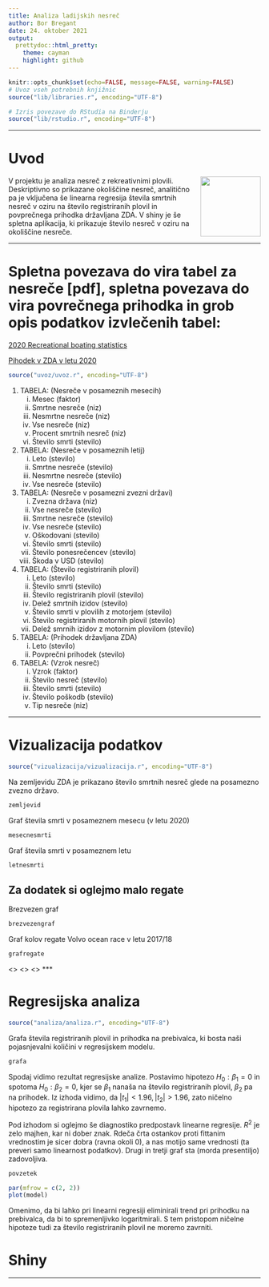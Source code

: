 ```yaml
---
title: Analiza ladijskih nesreč
author: Bor Bregant
date: 24. oktober 2021
output:
  prettydoc::html_pretty:
    theme: cayman
    highlight: github
---
```


<!--  --- -->
<!--  title: "Analiza ladijskih nesreč" -->
<!--  author: "Bor Bregant" -->
<!--  date: 'date' -->
<!--  output: -->
<!--    html_document: default -->
<!--    pdf_document: -->
<!--      includes: -->
<!--        in_header: lib/styles.sty -->
<!--      latex_engine: xelatex -->
<!--    runtime: shiny -->
<!--  --- -->
<!--  Ta del mora biti v prvi vrstici da deluje -->





```r
knitr::opts_chunk$set(echo=FALSE, message=FALSE, warning=FALSE)
# Uvoz vseh potrebnih knjižnic
source("lib/libraries.r", encoding="UTF-8")
```

```r
# Izris povezave do RStudia na Binderju
source("lib/rstudio.r", encoding="UTF-8")
```
***
# Uvod

<p align="right">
  <img align="right" src="slike/nesreca1.jpg" height="120" >
</p>
<!--  Morda bi bilo bolje sirsa slika da gre tekst v visino? -->

V projektu je analiza nesreč z rekreativnimi plovili. Deskriptivno so prikazane okoliščine nesreč, analitično pa je vključena še linearna regresija števila smrtnih nesreč v oziru na število registriranih plovil in povprečnega prihodka državljana ZDA. V shiny je še spletna aplikacija, ki prikazuje število nesreč v oziru na okoliščine nesreče.

***
# Spletna povezava do vira tabel za nesreče [pdf], spletna povezava do vira povrečnega prihodka in grob opis podatkov izvlečenih tabel:

[2020 Recreational boating statistics](<https://uscgboating.org/library/accident-statistics/Recreational-Boating-Statistics-2020.pdf>)

[Pihodek v ZDA v letu 2020](<https://fred.stlouisfed.org/series/A792RC0A052NBEA>)


```r
source("uvoz/uvoz.r", encoding="UTF-8")
```

1. TABELA: (Nesreče v posameznih mesecih)
<ol type="i">
  <li>Mesec                           (faktor)</li>
  <li>Smrtne nesreče                  (niz)</li>
  <li>Nesmrtne nesreče                (niz)</li>
  <li>Vse nesreče                     (niz)</li>
  <li>Procent smrtnih nesreč          (niz)</li>
  <li>Število smrti                   (stevilo)</li>
</ol>

2. TABELA: (Nesreče v posameznih letij)
<ol type="i">
  <li>Leto                            (stevilo)</li>
  <li>Smrtne nesreče                  (stevilo)</li>
  <li>Nesmrtne nesreče                (stevilo)</li>
  <li>Vse nesreče                     (stevilo)</li>
</ol>

3. TABELA: (Nesreče v posamezni zvezni državi)
<ol type="i">
  <li>Zvezna država                   (niz)</li>
  <li>Vse nesreče                     (stevilo)</li>
  <li>Smrtne nesreče                  (stevilo)</li>
  <li>Vse nesreče                     (stevilo)</li>
  <li>Oškodovani                      (stevilo)</li>
  <li>Število smrti                   (stevilo)</li>
  <li>Število ponesrečencev           (stevilo)</li>
  <li>Škoda v USD                     (stevilo)</li>
</ol>

4. TABELA: (Število registriranih plovil)
<ol type="i">
  <li>Leto        (stevilo)</li>
  <li>Število smrti   (stevilo)</li>
  <li>Število registriranih plovil    (stevilo)</li>
  <li>Delež smrtnih izidov    (stevilo)</li>
  <li>Število smrti v plovilih z motorjem   (stevilo)</li>
  <li>Število registriranih motornih plovil   (stevilo)</li>
  <li>Delež smrnih izidov z motornim plovilom   (stevilo)</li>
</ol>

5. TABELA: (Prihodek državljana ZDA)
<ol type="i">
  <li>Leto    (stevilo)</li>
  <li>Povprečni prihodek    (stevilo)</li>
</ol>

6. TABELA: (Vzrok nesreč)
<ol type="i">
  <li>Vzrok   (faktor)</li>
  <li>Število nesreč    (stevilo)</li>
  <li>Število smrti   (stevilo)</li>
  <li>Število poškodb   (stevilo)</li>
  <li>Tip nesreče   (niz)</li>
</ol>

***

# Vizualizacija podatkov

```r
source("vizualizacija/vizualizacija.r", encoding="UTF-8")
```


Na zemljevidu ZDA je prikazano število smrtnih nesreč glede na posamezno zvezno državo.

```r
zemljevid
```

Graf števila smrti v posameznem mesecu (v letu 2020)

```r
mesecnesmrti
```

Graf števila smrti v posameznem letu

```r
letnesmrti
```

## Za dodatek si oglejmo malo regate

Brezvezen graf

```r
brezvezengraf
```

Graf kolov regate Volvo ocean race v letu 2017/18

```r
grafregate
```
<\br>
<\br>
<\br>
***

# Regresijska analiza

```r
source("analiza/analiza.r", encoding="UTF-8")
```

Grafa števila registriranih plovil in prihodka na prebivalca, ki bosta naši pojasnjevalni količini v regresijskem modelu.

```r
grafa
```

Spodaj vidimo rezultat regresijske analize. Postavimo hipotezo $H_0: \beta_1 =0$ in spotoma $H_0: \beta_2 = 0$, kjer se $\beta_1$ nanaša na število registriranih plovil, $\beta_2$ pa na prihodek. Iz izhoda vidimo, da $|t_1| < 1.96, |t_2| > 1.96$, zato ničelno hipotezo za registrirana plovila lahko zavrnemo.

Pod izhodom si oglejmo še diagnostiko predpostavk linearne regresije. $R^2$ je zelo majhen, kar ni dober znak. Rdeča črta ostankov proti fittanim vrednostim je sicer dobra (ravna okoli 0), a nas motijo same vrednosti (ta preveri samo linearnost podatkov). Drugi in tretji graf sta (morda presentiljo) zadovoljiva.
```r
povzetek
```

```r
par(mfrow = c(2, 2))
plot(model)
```

Omenimo, da bi lahko pri linearni regresiji eliminirali trend pri prihodku na prebivalca, da bi to spremenljivko logaritmirali. S tem pristopom ničelne hipoteze tudi za število registriranih plovil ne moremo zavrniti.

# Shiny

<!-- V spodnjem grafičnem prikazu je predstavljeno število nesreč, smrti ter poškodb glede na posamezni tip nesreče, ki ga bralec izbere sam. -->

<!-- ```{r shiny, echo=FALSE} -->
<!-- shinyAppDir("shiny", options=list(width="100%", height=600)) -->
<!-- ``` -->
***
